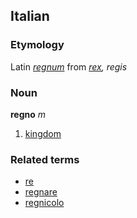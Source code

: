 ==Italian==
===Etymology===
Latin ''[[regnum]]'' from ''[[rex]], regis''
===Noun===
'''regno''' ''m''

# [[kingdom]]

===Related terms===
*[[re]]
*[[regnare]]
*[[regnicolo]]